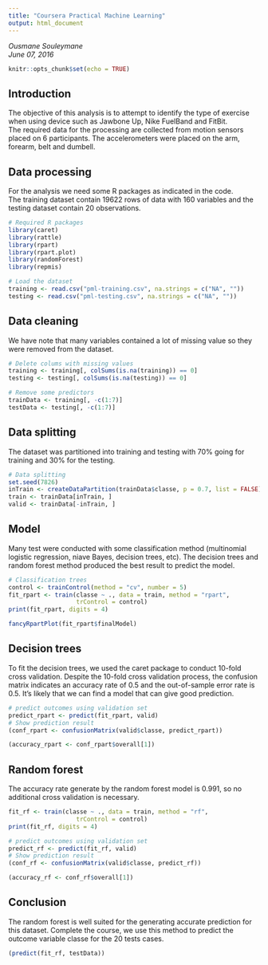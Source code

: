 ---
title: "Coursera Practical Machine Learning"
output: html_document
---
*Ousmane Souleymane*  
*June 07, 2016*
```{r setup, include=FALSE}
knitr::opts_chunk$set(echo = TRUE)
```

## Introduction
The objective of this analysis is to attempt to identify the type of exercise when using device such as Jawbone Up, Nike FuelBand and FitBit.  
The required data for the processing are collected from motion sensors placed on 6 participants. The accelerometers were placed on the arm, forearm, belt and dumbell. 

## Data processing
For the analysis we need some R packages as indicated in the code.  
The training dataset contain 19622 rows of data with 160 variables and the testing dataset contain 20 observations.
```{r}
# Required R packages
library(caret) 
library(rattle) 
library(rpart) 
library(rpart.plot)
library(randomForest)
library(repmis)
```

```{r}
# Load the dataset
training <- read.csv("pml-training.csv", na.strings = c("NA", ""))
testing <- read.csv("pml-testing.csv", na.strings = c("NA", ""))
```


## Data cleaning
We have note that many variables contained a lot of missing value so they were removed from the dataset.
```{r}
# Delete colums with missing values
training <- training[, colSums(is.na(training)) == 0]
testing <- testing[, colSums(is.na(testing)) == 0]
```

```{r}
# Remove some predictors 
trainData <- training[, -c(1:7)]
testData <- testing[, -c(1:7)]
```

## Data splitting
The dataset was partitioned into training and testing with 70% going for training and 30% for the testing.
```{r}
# Data splitting
set.seed(7826) 
inTrain <- createDataPartition(trainData$classe, p = 0.7, list = FALSE)
train <- trainData[inTrain, ]
valid <- trainData[-inTrain, ]
```


## Model
Many test were conducted with some classification method (multinomial logistic regression, niave Bayes, decision trees, etc). The decision trees and random forest method produced the best result to predict the model.
```{r}
# Classification trees
control <- trainControl(method = "cv", number = 5)
fit_rpart <- train(classe ~ ., data = train, method = "rpart", 
                   trControl = control)
print(fit_rpart, digits = 4)
```

```{r}
fancyRpartPlot(fit_rpart$finalModel)
```

## Decision trees 
To fit the decision trees, we used the caret package to conduct 10-fold cross validation.
Despite the 10-fold cross validation process, the confusion matrix indicates an accuracy rate of 0.5 and the out-of-sample error rate is 0.5. It's likely that we can find a model that can give good prediction.

```{r}
# predict outcomes using validation set
predict_rpart <- predict(fit_rpart, valid)
# Show prediction result
(conf_rpart <- confusionMatrix(valid$classe, predict_rpart))
```

```{r}
(accuracy_rpart <- conf_rpart$overall[1])
```

## Random forest
The accuracy rate generate by the random forest model is 0.991, so no additional cross validation is necessary. 
```{r}
fit_rf <- train(classe ~ ., data = train, method = "rf", 
                   trControl = control)
print(fit_rf, digits = 4)
```

```{r}
# predict outcomes using validation set
predict_rf <- predict(fit_rf, valid)
# Show prediction result
(conf_rf <- confusionMatrix(valid$classe, predict_rf))
```

```{r}
(accuracy_rf <- conf_rf$overall[1])
```

## Conclusion
The random forest is well suited for the generating accurate prediction for this dataset. Complete the course, we use this method to predict the outcome variable classe for the 20 tests cases.

```{r}
(predict(fit_rf, testData))
```


